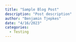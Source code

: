 ```yaml
---
title: "Sample Blog Post"
description: "Post description"
author: "Benjamin Tjepkes"
date: "4/16/2023"
categories:
  - Testing
---
```


